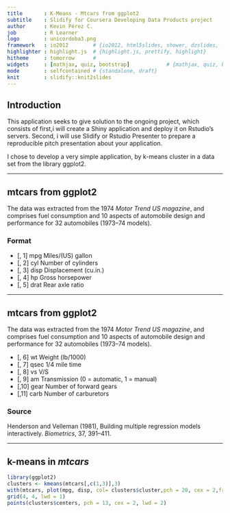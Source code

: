 ```yaml
---
title       : K-Means - Mtcars from ggplot2
subtitle    : Slidify for Coursera Developing Data Products project
author      : Kevin Pérez C.
job         : R Learner
logo        : unicordoba3.png
framework   : io2012        # {io2012, html5slides, shower, dzslides, ...}
highlighter : highlight.js  # {highlight.js, prettify, highlight}
hitheme     : tomorrow      # 
widgets     : [mathjax, quiz, bootstrap]            # {mathjax, quiz, bootstrap}
mode        : selfcontained # {standalone, draft}
knit        : slidify::knit2slides
---
```


## Introduction 

This application seeks to give solution to the ongoing project, which consists of first,i will create a Shiny application and deploy it on Rstudio's servers. Second, i will use Slidify or Rstudio Presenter to prepare a reproducible pitch presentation about your application.

I chose to develop a very simple application, by k-means cluster in a data set from the library ggplot2.

---

## mtcars from ggplot2 

The data was extracted from the 1974 _Motor_ _Trend_ _US_ _magazine_, and comprises fuel consumption and 10 aspects of automobile design and performance for 32 automobiles (1973–74 models).

### Format

* [, 1]        mpg	Miles/(US) gallon
* [, 2]	cyl	Number of cylinders
* [, 3]	disp	Displacement (cu.in.)
* [, 4]	hp	Gross horsepower
* [, 5]	drat	Rear axle ratio

---

## mtcars from ggplot2 

The data was extracted from the 1974 _Motor_ _Trend_ _US_ _magazine_, and comprises fuel consumption and 10 aspects of automobile design and performance for 32 automobiles (1973–74 models).

* [, 6]	wt	Weight (lb/1000)
* [, 7]	qsec	1/4 mile time
* [, 8]	vs	V/S
* [, 9]	am	Transmission (0 = automatic, 1 = manual)
* [,10]	gear	Number of forward gears
* [,11]	carb	Number of carburetors

### Source

Henderson and Velleman (1981), Building multiple regression models interactively. _Biometrics_, 37, 391–411.

---

## k-means in **_mtcars_**

```r
library(ggplot2)
clusters <- kmeans(mtcars[,c(1,3)],3)
with(mtcars, plot(mpg, disp, col= clusters$cluster,pch = 20, cex = 2,frame = FALSE))
grid(4, 4, lwd = 1)
points(clusters$centers, pch = 13, cex = 2, lwd = 2)
```




